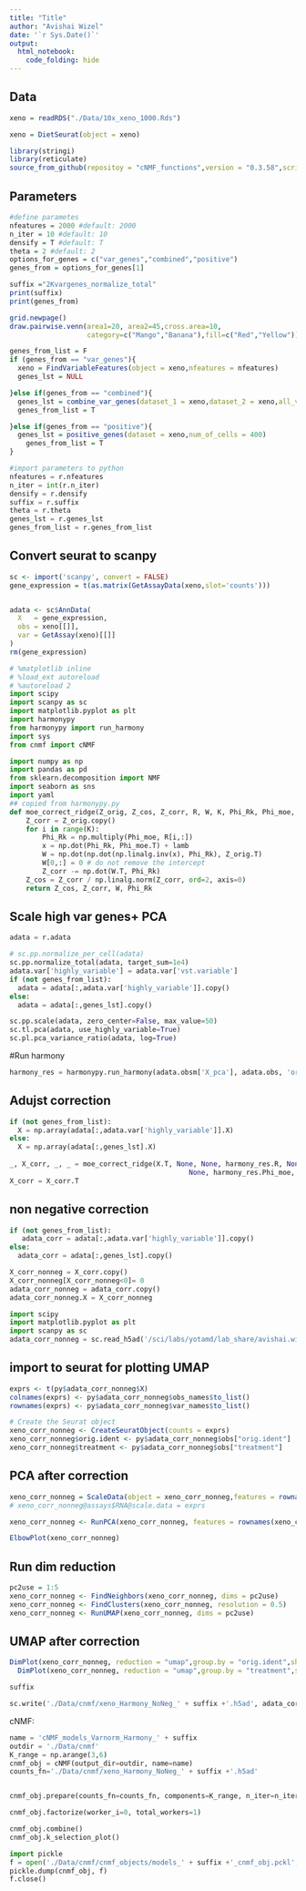 ```yaml
---
title: "Title"
author: "Avishai Wizel"
date: '`r Sys.Date()`'
output: 
  html_notebook: 
    code_folding: hide
---
```




## Data
```r
xeno = readRDS("./Data/10x_xeno_1000.Rds")
```

```r
xeno = DietSeurat(object = xeno)
```

```r
library(stringi)
library(reticulate)
source_from_github(repositoy = "cNMF_functions",version = "0.3.58",script_name = "cnmf_function_Harmony.R")
```



## Parameters
```r
#define parametes
nfeatures = 2000 #default: 2000
n_iter = 10 #default: 10
densify = T #default: T
theta = 2 #default: 2
options_for_genes = c("var_genes","combined","positive")
genes_from = options_for_genes[1] 
```

```r
suffix ="2Kvargenes_normalize_total"
print(suffix)
print(genes_from)
```
```r
grid.newpage()
draw.pairwise.venn(area1=20, area2=45,cross.area=10,
                   category=c("Mango","Banana"),fill=c("Red","Yellow"))
```

```r
genes_from_list = F
if (genes_from == "var_genes"){
  xeno = FindVariableFeatures(object = xeno,nfeatures = nfeatures)
  genes_lst = NULL

}else if(genes_from == "combined"){
  genes_lst = combine_var_genes(dataset_1 = xeno,dataset_2 = xeno,all_var_genes_num = 15000,most_var_genes_num = 4000,plot = T)
  genes_from_list = T

}else if(genes_from == "positive"){
  genes_lst = positive_genes(dataset = xeno,num_of_cells = 400)
    genes_from_list = T
}
```

```python
#import parameters to python
nfeatures = r.nfeatures
n_iter = int(r.n_iter)
densify = r.densify
suffix = r.suffix
theta = r.theta
genes_lst = r.genes_lst
genes_from_list = r.genes_from_list
```


## Convert seurat to scanpy
```r
sc <- import('scanpy', convert = FALSE)
gene_expression = t(as.matrix(GetAssayData(xeno,slot='counts'))) 


adata <- sc$AnnData(
  X   = gene_expression, 
  obs = xeno[[]],
  var = GetAssay(xeno)[[]]
)
rm(gene_expression)
```

```python
# %matplotlib inline
# %load_ext autoreload
# %autoreload 2
import scipy
import scanpy as sc
import matplotlib.pyplot as plt
import harmonypy
from harmonypy import run_harmony
import sys
from cnmf import cNMF

import numpy as np
import pandas as pd
from sklearn.decomposition import NMF
import seaborn as sns
import yaml
## copied from harmonypy.py
def moe_correct_ridge(Z_orig, Z_cos, Z_corr, R, W, K, Phi_Rk, Phi_moe, lamb):
    Z_corr = Z_orig.copy()
    for i in range(K):
        Phi_Rk = np.multiply(Phi_moe, R[i,:])
        x = np.dot(Phi_Rk, Phi_moe.T) + lamb
        W = np.dot(np.dot(np.linalg.inv(x), Phi_Rk), Z_orig.T)
        W[0,:] = 0 # do not remove the intercept
        Z_corr -= np.dot(W.T, Phi_Rk)
    Z_cos = Z_corr / np.linalg.norm(Z_corr, ord=2, axis=0)
    return Z_cos, Z_corr, W, Phi_Rk

```

## Scale high var genes+ PCA
```python
adata = r.adata

# sc.pp.normalize_per_cell(adata) 
sc.pp.normalize_total(adata, target_sum=1e4)
adata.var['highly_variable'] = adata.var['vst.variable']
if (not genes_from_list):
  adata = adata[:,adata.var['highly_variable']].copy()
else:
  adata = adata[:,genes_lst].copy()

sc.pp.scale(adata, zero_center=False, max_value=50)
sc.tl.pca(adata, use_highly_variable=True)
sc.pl.pca_variance_ratio(adata, log=True)
```
#Run harmony
```python
harmony_res = harmonypy.run_harmony(adata.obsm['X_pca'], adata.obs, 'orig.ident', max_iter_harmony = 15,theta = theta,random_state = 1)
```
## Adujst correction
```python
if (not genes_from_list):
  X = np.array(adata[:,adata.var['highly_variable']].X)
else:
  X = np.array(adata[:,genes_lst].X)
  
_, X_corr, _, _ = moe_correct_ridge(X.T, None, None, harmony_res.R, None, harmony_res.K,
                                            None, harmony_res.Phi_moe, harmony_res.lamb)
X_corr = X_corr.T
```

## non negative correction
```python
if (not genes_from_list):
   adata_corr = adata[:,adata.var['highly_variable']].copy()
else:
  adata_corr = adata[:,genes_lst].copy()

X_corr_nonneg = X_corr.copy()
X_corr_nonneg[X_corr_nonneg<0]= 0
adata_corr_nonneg = adata_corr.copy()
adata_corr_nonneg.X = X_corr_nonneg
```

```python
import scipy
import matplotlib.pyplot as plt
import scanpy as sc
adata_corr_nonneg = sc.read_h5ad('/sci/labs/yotamd/lab_share/avishai.wizel/R_projects/EGFR/Data/cnmf/xeno_Harmony_NoNeg_2Kvargenes.h5ad')
```

## import to seurat for plotting UMAP
```r
exprs <- t(py$adata_corr_nonneg$X)
colnames(exprs) <- py$adata_corr_nonneg$obs_names$to_list()
rownames(exprs) <- py$adata_corr_nonneg$var_names$to_list()

# Create the Seurat object
xeno_corr_nonneg <- CreateSeuratObject(counts = exprs)
xeno_corr_nonneg$orig.ident <- py$adata_corr_nonneg$obs["orig.ident"]
xeno_corr_nonneg$treatment <- py$adata_corr_nonneg$obs["treatment"]

```

## PCA after correction
```r
xeno_corr_nonneg = ScaleData(object = xeno_corr_nonneg,features = rownames(xeno_corr_nonneg))
# xeno_corr_nonneg@assays$RNA@scale.data = exprs

xeno_corr_nonneg <- RunPCA(xeno_corr_nonneg, features = rownames(xeno_corr_nonneg))

ElbowPlot(xeno_corr_nonneg)
```
## Run dim reduction
```r
pc2use = 1:5
xeno_corr_nonneg <- FindNeighbors(xeno_corr_nonneg, dims = pc2use)
xeno_corr_nonneg <- FindClusters(xeno_corr_nonneg, resolution = 0.5)
xeno_corr_nonneg <- RunUMAP(xeno_corr_nonneg, dims = pc2use)

```

## UMAP after correction
```r
DimPlot(xeno_corr_nonneg, reduction = "umap",group.by = "orig.ident",shuffle = T)+
  DimPlot(xeno_corr_nonneg, reduction = "umap",group.by = "treatment",shuffle = T)
```

```python
suffix
```

```python
sc.write('./Data/cnmf/xeno_Harmony_NoNeg_' + suffix +'.h5ad', adata_corr_nonneg)
```

cNMF:

```python
name = 'cNMF_models_Varnorm_Harmony_' + suffix
outdir = './Data/cnmf'
K_range = np.arange(3,6)
cnmf_obj = cNMF(output_dir=outdir, name=name)
counts_fn='./Data/cnmf/xeno_Harmony_NoNeg_' + suffix +'.h5ad'


cnmf_obj.prepare(counts_fn=counts_fn, components=K_range, n_iter=n_iter, seed=14,densify=densify)
```

```python
cnmf_obj.factorize(worker_i=0, total_workers=1)
```

```python
cnmf_obj.combine()
cnmf_obj.k_selection_plot()
```

```python
import pickle
f = open('./Data/cnmf/cnmf_objects/models_' + suffix +'_cnmf_obj.pckl', 'wb')
pickle.dump(cnmf_obj, f)
f.close()
```
